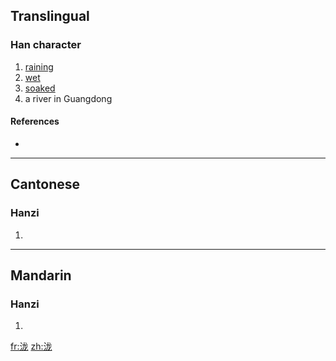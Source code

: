 {{also|瀧}}
==Translingual==

===Han character===
{{Han char|rn=85|rad=水|as=05|sn=8|four=|canj=水戈大心 (EIKP)}}

# [[raining]]
# [[wet]]
# [[soaked]]
# a river in Guangdong

====References====
* {{Han ref|kx=0619.121|hdz=31583.020|uh=6CF7|ud=27895}}

----

==Cantonese==

===Hanzi===
{{yue-hanzi|jyut=|y=lung4|tra=瀧}}

# {{defn|Cantonese|sort=水05}}

----

==Mandarin==

===Hanzi===
{{cmn-hanzi|tra=瀧|pin=[[lóng]] ([[long2]])|wg=lung<sup>2</sup>}}

# {{defn|Mandarin|sort=水05}}

[[fr:泷]]
[[zh:泷]]